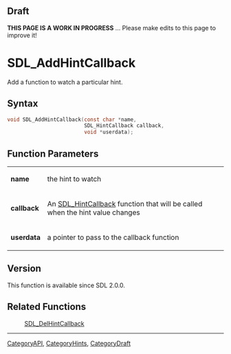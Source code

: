 
== Draft ==

'''THIS PAGE IS A WORK IN PROGRESS''' ... Please make edits to this page to improve it!



<!-- #*^*^*^*^*See https://wiki.libsdl.org/SGFunctions for details on editing this page*^*^*^*^* -->
= SDL_AddHintCallback =

Add a function to watch a particular hint.

== Syntax ==

<syntaxhighlight lang='c'>
void SDL_AddHintCallback(const char *name,
                         SDL_HintCallback callback,
                         void *userdata);
</syntaxhighlight>

== Function Parameters ==

{|
|'''name'''
|the hint to watch
|-
|'''callback'''
|An [[SDL_HintCallback]] function that will be called when the hint value changes
|-
|'''userdata'''
|a pointer to pass to the callback function
|}

== Version ==

This function is available since SDL 2.0.0.

== Related Functions ==

:[[SDL_DelHintCallback]]

----
[[CategoryAPI]], [[CategoryHints]], [[CategoryDraft]]
<!-- #See the Style Guide for instructions on editing the footer. -->


